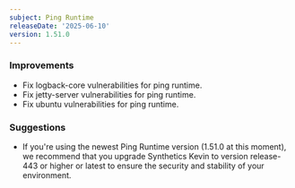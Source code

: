 ```yaml
---
subject: Ping Runtime
releaseDate: '2025-06-10'
version: 1.51.0
---
```


### Improvements
* Fix logback-core vulnerabilities for ping runtime.
* Fix jetty-server vulnerabilities for ping runtime.
* Fix ubuntu vulnerabilities for ping runtime.


### Suggestions
* If you're using the newest Ping Runtime version (1.51.0 at this moment), we recommend that you upgrade Synthetics Kevin to version release-443 or higher or latest to ensure the security and stability of your environment.
